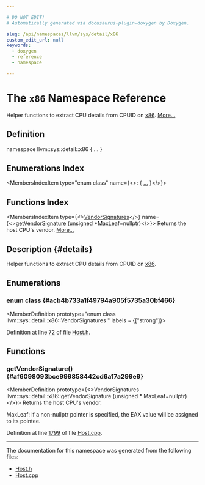 ```yaml
---

# DO NOT EDIT!
# Automatically generated via docusaurus-plugin-doxygen by Doxygen.

slug: /api/namespaces/llvm/sys/detail/x86
custom_edit_url: null
keywords:
  - doxygen
  - reference
  - namespace

---
```





# The `x86` Namespace Reference

<DoxygenPage pluginConfig={pluginConfig}>

Helper functions to extract CPU details from CPUID on <a href="/docs/api/namespaces/llvm/sys/detail/x86">x86</a>. <a href="#details">More...</a>

## Definition

<CodeBlock>namespace llvm::sys::detail::x86 &#123; ... &#125;</CodeBlock>

## Enumerations Index

<MembersIndex>

<MembersIndexItem
  type="enum class"
  name={<>:  &#123; <a href="#acb4b733a1f49794a905f5735a30bf466">...</a> &#125;</>}>
</MembersIndexItem>

</MembersIndex>

## Functions Index

<MembersIndex>

<MembersIndexItem
  type={<><a href="#acb4b733a1f49794a905f5735a30bf466">VendorSignatures</a></>}
  name={<><a href="#af6098093bce999858442cd6a17a299e9">getVendorSignature</a> (unsigned &#42;MaxLeaf=nullptr)</>}>
Returns the host CPU&#39;s vendor. <a href="#af6098093bce999858442cd6a17a299e9">More...</a>
</MembersIndexItem>

</MembersIndex>

## Description {#details}

Helper functions to extract CPU details from CPUID on <a href="/docs/api/namespaces/llvm/sys/detail/x86">x86</a>.

<SectionDefinition>

## Enumerations

### enum class  {#acb4b733a1f49794a905f5735a30bf466}

<MemberDefinition
  prototype="enum class llvm::sys::detail::x86::VendorSignatures "
 labels = {["strong"]}>

<EnumerationList title="Enumeration values">

<Link id="acb4b733a1f49794a905f5735a30bf466a696b031073e74bf2cb98e5ef201d4aa3" />
<EnumerationListItem name="UNKNOWN">

</EnumerationListItem>

<Link id="acb4b733a1f49794a905f5735a30bf466ac21b5352fdce8cbfdfab24a7f138d091" />
<EnumerationListItem name="GENUINE_INTEL">

</EnumerationListItem>

<Link id="acb4b733a1f49794a905f5735a30bf466a2c333fca249d8d869bd42d141c055ab2" />
<EnumerationListItem name="AUTHENTIC_AMD">

</EnumerationListItem>

</EnumerationList>

Definition at line <a href="/docs/api/files/include/include/llvm/include/llvm/targetparser/host-h/#l00072">72</a> of file <a href="/docs/api/files/include/include/llvm/include/llvm/targetparser/host-h">Host.h</a>.
</MemberDefinition>

</SectionDefinition>

<SectionDefinition>

## Functions

### getVendorSignature() {#af6098093bce999858442cd6a17a299e9}

<MemberDefinition
  prototype={<>VendorSignatures llvm::sys::detail::x86::getVendorSignature (unsigned &#42; MaxLeaf=nullptr)</>}>
Returns the host CPU&#39;s vendor.

MaxLeaf: if a non-nullptr pointer is specified, the EAX value will be assigned to its pointee.

Definition at line <a href="/docs/api/files/lib/lib/targetparser/host-cpp/#l01799">1799</a> of file <a href="/docs/api/files/lib/lib/targetparser/host-cpp">Host.cpp</a>.
</MemberDefinition>

</SectionDefinition>

<hr/>

The documentation for this namespace was generated from the following files:

<ul>
<li><a href="/docs/api/files/include/include/llvm/include/llvm/targetparser/host-h">Host.h</a></li>
<li><a href="/docs/api/files/lib/lib/targetparser/host-cpp">Host.cpp</a></li>
</ul>

</DoxygenPage>
